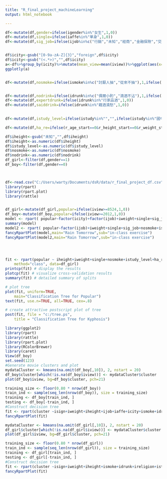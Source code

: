```yaml
---
title: "R_final_project_machineLearning"
output: html_notebook

---
```

```r
df<-mutate(df,gender=ifelse(igender%in%"女生",1,0))
df<-mutate(df,single=ifelse(iaffe%in%"單身",1,0))
df<-mutate(df,sig_job=ifelse(ijob%in%c("行銷","未知","經商","金融保險","交通/運輸","房地產","軍警"),1,0))  


df$icity<-gsub("[0-9a-zA-Z]{3}","foreign",df$icity)
df$icity<-gsub("(<.*>)","",df$icity)
a<-df%>%group_by(icity)%>%mutate(mean_view=mean(iview))%>%ggplot(aes(x=icity,y=mean_view))+geom_bar(stat="identity",width=.7)+facet_wrap(~igender)
ggplotly(a)


df<-mutate(df,nosmoke=ifelse(ismoke%in%c("討厭人抽","從來不抽"),1,ifelse(ismoke%in%"","",0)))


df<-mutate(df,nodrink=ifelse(idrunk%in%c("偶爾小酌","滴酒不沾"),1,ifelse(idrunk%in%c("酒量很好","應酬交際"),0,"")))
df<-mutate(df,expertdrunk=ifelse(idrunk%in%"行家品酒",1,0))
df<-mutate(df,saiddrink=ifelse(idrunk%in%"藉酒澆愁",1,0))

 
df<-mutate(df,istudy_level=ifelse(istudy%in%"","",ifelse(istudy%in%"國中以下",1,ifelse(istudy%in%"國中",2,ifelse(istudy%in%"高中/職",3,ifelse(istudy%in%"大學/學院",4,ifelse(istudy%in%"碩士",5,6)))))))

df<-mutate(df,ha_re=ifelse(r_age_start==0&r_height_start==0&r_weight_start==0&rstudy%in%c("","不拘","無"),0,1))

df$iheight<-gsub("未知","",df$iheight)
df$iheight<-as.numeric(df$iheight)
df$istudy_level<-as.numeric(df$istudy_level)
df$nosmoke<-as.numeric(df$nosmoke)
df$nodrink<-as.numeric(df$nodrink)
df_girl<-filter(df,gender==1)
df_boy<-filter(df,gender==0)




```
```r
df<-read.csv("C:/Users/warty/Documents/dsR/data/r_final_project_df.csv")
library(rpart)
library(rpart.plot)
library(rattle)


df_girl<-mutate(df_girl,popular=ifelse(iview>=8524,1,0))
df_boy<-mutate(df_boy,popular=ifelse(iview>=2012,1,0))
model <- rpart( popular~factor(icity)+factor(ijob)+iweight+single+sig_job+nosmoke+istudy_level+ha_re, data=df_girl, method="class")
summary(model)
model2 <- rpart( popular~factor(ijob)+iweight+single+sig_job+nosmoke+istudy_level+ha_re, data=df_boy, method="class")
fancyRpartPlot(model,main="Rain Tomorrow",sub="in-class exercise")
fancyRpartPlot(model2,main="Rain Tomorrow",sub="in-class exercise")




fit <- rpart(popular ~ iheight+iweight+single+nosmoke+istudy_level+ha_re,
  	method="class", data=df_girl)
printcp(fit) # display the results 
plotcp(fit) # visualize cross-validation results 
summary(fit) # detailed summary of splits

# plot tree 
plot(fit, uniform=TRUE, 
  	main="Classification Tree for Popular")
text(fit, use.n=TRUE, all=TRUE, cex=.8)

# create attractive postscript plot of tree 
post(fit, file = "c:/tree.ps", 
  	title = "Classification Tree for Kyphosis")


```


```r
library(ggplot2)
library(rpart)
library(rattle)
library(rpart.plot)
library(RColorBrewer)
library(caret)
View(df_boy)
set.seed(123)
#Generate movie clusters and plot
mydataCluster <- kmeans(na.omit(df_boy[,10]), 2, nstart = 20)
df_boy$cluster[which(!is.na(df_boy$iview))] <- mydataCluster$cluster
plot(df_boy$iview, bg=df_boy$cluster, pch=21)

training_size <- floor(0.80 * nrow(df_boy))
train_ind <- sample(seq_len(nrow(df_boy)), size = training_size)
training <- df_boy[train_ind, ]
testing <- df_boy[-train_ind, ]
#Construct decision tree
fit <- rpart(cluster ~isign+iweight+iheight+ijob+iaffe+icity+ismoke+idrunk+ireligion+istudy+ischool+r_age_start+r_height_start+r_weight_end+rstudy+rchara+ha_re,method="class",data=training)
fancyRpartPlot(fit)
```

```r


mydataCluster <- kmeans(na.omit(df_girl[,10]), 2, nstart = 20)
df_girl$cluster[which(!is.na(df_girl$iview))] <- mydataCluster$cluster
plot(df_girl$iview, bg=df_girl$cluster, pch=21)

training_size <- floor(0.80 * nrow(df_girl))
train_ind <- sample(seq_len(nrow(df_girl)), size = training_size)
training <- df_girl[train_ind, ]
testing <- df_girl[-train_ind, ]
#Construct decision tree
fit <- rpart(cluster ~isign+iweight+iheight+ismoke+idrunk+ireligion+istudy+ischool+r_age_start+r_height_start+r_weight_end+rstudy+ha_re,method="class",data=training)
fancyRpartPlot(fit)
```






